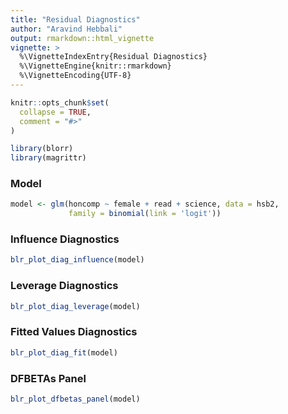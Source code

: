 ```yaml
---
title: "Residual Diagnostics"
author: "Aravind Hebbali"
output: rmarkdown::html_vignette
vignette: >
  %\VignetteIndexEntry{Residual Diagnostics}
  %\VignetteEngine{knitr::rmarkdown}
  %\VignetteEncoding{UTF-8}
---
```


```r
knitr::opts_chunk$set(
  collapse = TRUE,
  comment = "#>"
)
```

```r
library(blorr)
library(magrittr)
```

### Model

```r
model <- glm(honcomp ~ female + read + science, data = hsb2,
             family = binomial(link = 'logit'))
```

### Influence Diagnostics

```r
blr_plot_diag_influence(model)
```

### Leverage Diagnostics

```r
blr_plot_diag_leverage(model)
```

### Fitted Values Diagnostics

```r
blr_plot_diag_fit(model)
```

### DFBETAs Panel

```r
blr_plot_dfbetas_panel(model)
```

